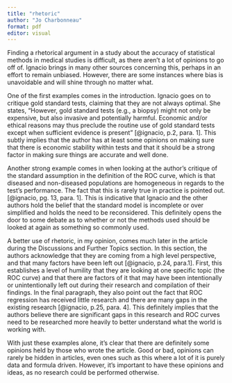 ```yaml
---
title: "rhetoric"
author: "Jo Charbonneau"
format: pdf
editor: visual
---
```


Finding a rhetorical argument in a study about the accuracy of statistical methods in medical studies is difficult, as there aren’t a lot of opinions to go off of. Ignacio brings in many other sources concerning this, perhaps in an effort to remain unbiased. However, there are some instances where bias is unavoidable and will shine through no matter what. 

One of the first examples comes in the introduction. Ignacio goes on to critique gold standard tests, claiming that they are not always optimal. She states, “However, gold standard tests (e.g., a biopsy) might not only be expensive, but also invasive and potentially harmful. Economic and/or ethical reasons may thus preclude the routine use of gold standard tests except when sufficient evidence is present” [@ignacio, p.2, para. 1]. This subtly implies that the author has at least some opinions on making sure that there is economic stability within tests and that it should be a strong factor in making sure things are accurate and well done. 

Another strong example comes in when looking at the author’s critique of the standard assumption in the definition of the ROC curve, which is that diseased and non-diseased populations are homogeneous in regards to the test’s performance. The fact that this is rarely true in practice is pointed out. [@ignacio, pg. 13, para. 1]. This is indicative that Ignacio and the other authors hold the belief that the standard model is incomplete or over simplified and holds the need to be reconsidered. This definitely opens the door to some debate as to whether or not the methods used should be looked at again as something so commonly used. 

A better use of rhetoric, in my opinion, comes much later in the article during the Discussions and Further Topics section. In this section, the authors acknowledge that they are coming from a high level perspective, and that many factors have been left out [@ignacio, p.24, para.1]. First, this establishes a level of humility that they are looking at one specific topic (the ROC curve) and that there are factors of it that may have been intentionally or unintentionally left out during their research and compilation of their findings. In the final paragraph, they also point out the fact that ROC regression has received little research and there are many gaps in the existing research [@ignacio, p.25, para. 4]. This definitely implies that the authors believe there are significant gaps in this research and ROC curves need to be researched more heavily to better understand what the world is working with.

With just these examples alone, it's clear that there are definitely some opinions held by those who wrote the article. Good or bad, opinions can rarely be hidden in articles, even ones such as this where a lot of it is purely data and formula driven. However, it's important to have these opinions and ideas, as no research could be performed otherwise.
